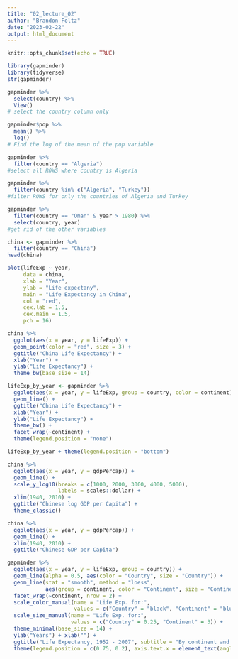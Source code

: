 ```yaml
---
title: "02_lecture_02"
author: "Brandon Foltz"
date: "2023-02-22"
output: html_document
---
```


```r
knitr::opts_chunk$set(echo = TRUE)
```


```r
library(gapminder)
library(tidyverse)
str(gapminder)
```

```r
gapminder %>%
  select(country) %>%
  View()
# select the country column only
```
```r
gapminder$pop %>%
  mean() %>%
  log()
# Find the log of the mean of the pop variable
```

```r
gapminder %>%
  filter(country == "Algeria")
#select all ROWS where country is Algeria
```

```r
gapminder %>%
  filter(country %in% c("Algeria", "Turkey"))
#filter ROWS for only the countries of Algeria and Turkey
```

```r
gapminder %>%
  filter(country == "Oman" & year > 1980) %>%
  select(country, year)
#get rid of the other variables
```
```r
china <- gapminder %>%
  filter(country == "China")
head(china)
```

```r
plot(lifeExp ~ year,
     data = china,
     xlab = "Year",
     ylab = "Life expectany",
     main = "Life Expectancy in China",
     col = "red",
     cex.lab = 1.5,
     cex.main = 1.5,
     pch = 16)
```

```r
china %>%
  ggplot(aes(x = year, y = lifeExp)) +
  geom_point(color = "red", size = 3) +
  ggtitle("China Life Expectancy") +
  xlab("Year") +
  ylab("Life Expectancy") +
  theme_bw(base_size = 14)
```
```r
lifeExp_by_year <- gapminder %>%
  ggplot(aes(x = year, y = lifeExp, group = country, color = continent)) +
  geom_line() +
  ggtitle("China Life Expectancy") +
  xlab("Year") +
  ylab("Life Expectancy") +
  theme_bw() +
  facet_wrap(~continent) +
  theme(legend.position = "none")

lifeExp_by_year + theme(legend.position = "bottom")
```

```r
china %>%
  ggplot(aes(x = year, y = gdpPercap)) +
  geom_line() +
  scale_y_log10(breaks = c(1000, 2000, 3000, 4000, 5000),
                labels = scales::dollar) +
  xlim(1940, 2010) +
  ggtitle("Chinese log GDP per Capita") +
  theme_classic()
```
```r
china %>%
  ggplot(aes(x = year, y = gdpPercap)) +
  geom_line() +
  xlim(1940, 2010) +
  ggtitle("Chinese GDP per Capita")
```

```r
gapminder %>%
  ggplot(aes(x = year, y = lifeExp, group = country)) +
  geom_line(alpha = 0.5, aes(color = "Country", size = "Country")) +
  geom_line(stat = "smooth", method = "loess",
            aes(group = continent, color = "Continent", size = "Continent"), alpha = 0.5) +
  facet_wrap(~continent, nrow = 2) +
  scale_color_manual(name = "Life Exp. for:",
                     values = c("Country" = "black", "Continent" = "blue")) +
  scale_size_manual(name = "Life Exp. for:",
                    values = c("Country" = 0.25, "Continent" = 3)) +
  theme_minimal(base_size = 14) +
  ylab("Years") + xlab("") +
  ggtitle("Life Expectancy, 1952 - 2007", subtitle = "By continent and country") +
  theme(legend.position = c(0.75, 0.2), axis.text.x = element_text(angle = 45))
```

